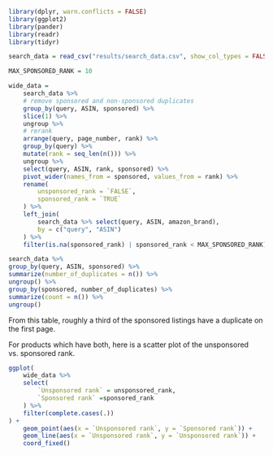 
```r
library(dplyr, warn.conflicts = FALSE)
library(ggplot2)
library(pander)
library(readr)
library(tidyr)

search_data = read_csv("results/search_data.csv", show_col_types = FALSE)

MAX_SPONSORED_RANK = 10

wide_data = 
    search_data %>%
    # remove sponsored and non-sponsored duplicates
    group_by(query, ASIN, sponsored) %>%
    slice(1) %>%
    ungroup %>%
    # rerank
    arrange(query, page_number, rank) %>%
    group_by(query) %>%
    mutate(rank = seq_len(n())) %>%
    ungroup %>%
    select(query, ASIN, rank, sponsored) %>%
    pivot_wider(names_from = sponsored, values_from = rank) %>%
    rename(
        unsponsored_rank = `FALSE`,
        sponsored_rank = `TRUE`
    ) %>%
    left_join(
        search_data %>% select(query, ASIN, amazon_brand),
        by = c("query", "ASIN")
    ) %>%
    filter(is.na(sponsored_rank) | sponsored_rank < MAX_SPONSORED_RANK)
```


```r
search_data %>%
group_by(query, ASIN, sponsored) %>% 
summarize(number_of_duplicates = n()) %>%
ungroup() %>%
group_by(sponsored, number_of_duplicates) %>%
summarize(count = n()) %>%
ungroup()

```

From this table, roughly a third of the sponsored listings have a duplicate on the first page.

For products which have both, here is a scatter plot of the unsponsored vs. sponsored rank.

```r
ggplot(
    wide_data %>%
    select(
        `Unsponsored rank` = unsponsored_rank,
        `Sponsored rank` =sponsored_rank
    ) %>%
    filter(complete.cases(.))
) +
    geom_point(aes(x = `Unsponsored rank`, y = `Sponsored rank`)) +
    geom_line(aes(x = `Unsponsored rank`, y = `Unsponsored rank`)) + 
    coord_fixed()
```